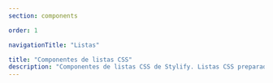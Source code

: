 ```yaml
---
section: components

order: 1

navigationTitle: "Listas"

title: "Componentes de listas CSS"
description: "Componentes de listas CSS de Stylify. Listas CSS preparadas para tu próximo proyecto web. Copy&Paste, sin framework CSS"
---
```


<InteractivePreview
	class="margin-bottom:48px"
	min-height="300"
	title="Rejilla de lista con CSS personalizado"
	description="Estilo de lista personalizada con una casilla de verificación como símbolo."
	htmlSnippet="components/lists"
/>
